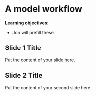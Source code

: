# A model workflow

**Learning objectives:**

- Jon will prefill these.

## Slide 1 Title

Put the content of your slide here.

## Slide 2 Title

Put the content of your second slide here.
